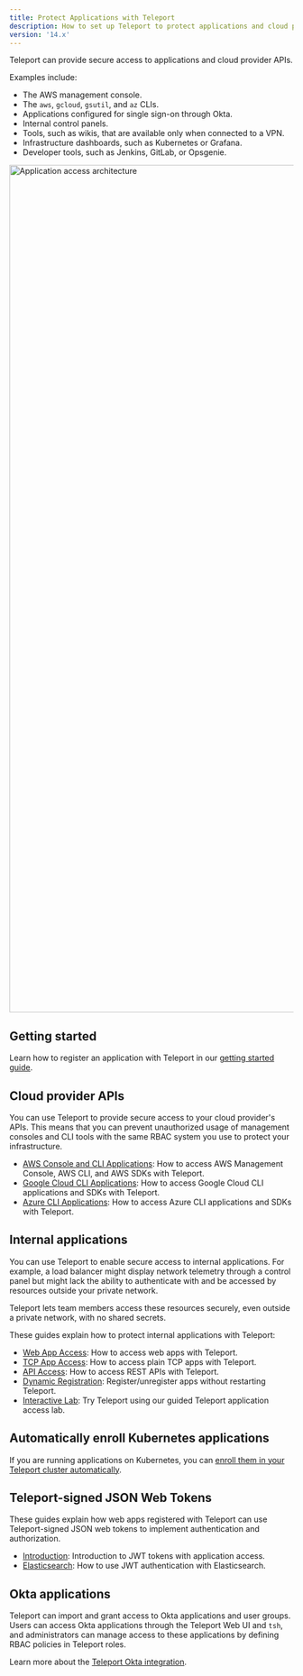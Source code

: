 ```yaml
---
title: Protect Applications with Teleport
description: How to set up Teleport to protect applications and cloud provider APIs
version: '14.x'
---
```


Teleport can provide secure access to applications and cloud provider APIs.

Examples include:

- The AWS management console.
- The `aws`, `gcloud`, `gsutil`, and `az` CLIs.
- Applications configured for single sign-on through Okta.
- Internal control panels.
- Tools, such as wikis, that are available only when connected to a VPN.
- Infrastructure dashboards, such as Kubernetes or Grafana.
- Developer tools, such as Jenkins, GitLab, or Opsgenie.

<img src="/assets/architecture-033074dd7e.png" alt="Application access architecture" width="2863" height="1504" />

## Getting started

Learn how to register an application with Teleport in our [getting started
guide](/docs/ver/14.x/application-access/getting-started).

## Cloud provider APIs

You can use Teleport to provide secure access to your cloud provider's APIs.
This means that you can prevent unauthorized usage of management consoles and
CLI tools with the same RBAC system you use to protect your infrastructure.

- [AWS Console and CLI Applications](/docs/ver/14.x/application-access/cloud-apis/aws-console): How to access
  AWS Management Console, AWS CLI, and AWS SDKs with Teleport.
- [Google Cloud CLI Applications](/docs/ver/14.x/application-access/cloud-apis/google-cloud): How to access
  Google Cloud CLI applications and SDKs with Teleport.
- [Azure CLI Applications](/docs/ver/14.x/application-access/cloud-apis/azure): How to access Azure CLI
  applications and SDKs with Teleport.

## Internal applications

You can use Teleport to enable secure access to internal applications. For
example, a load balancer might display network telemetry through a control panel
but might lack the ability to authenticate with and be accessed by resources
outside your private network.

Teleport lets team members access these resources securely, even outside a
private network, with no shared secrets.

These guides explain how to protect internal applications with Teleport:

- [Web App Access](/docs/ver/14.x/application-access/guides/connecting-apps): How to access web apps with Teleport.
- [TCP App Access](/docs/ver/14.x/application-access/guides/tcp): How to access plain TCP apps with Teleport.
- [API Access](/docs/ver/14.x/application-access/guides/api-access): How to access REST APIs with Teleport.
- [Dynamic Registration](/docs/ver/14.x/application-access/guides/dynamic-registration): Register/unregister apps without restarting Teleport.
- [Interactive Lab](https://goteleport.com/labs/): Try Teleport using our guided Teleport application access lab.

## Automatically enroll Kubernetes applications

If you are running applications on Kubernetes, you can [enroll them in your
Teleport cluster automatically](/docs/ver/14.x/application-access/enroll-kubernetes-applications).

## Teleport-signed JSON Web Tokens

These guides explain how web apps registered with Teleport can use
Teleport-signed JSON web tokens to implement authentication and authorization.

- [Introduction](/docs/ver/14.x/application-access/jwt/introduction): Introduction to JWT tokens with application access.
- [Elasticsearch](/docs/ver/14.x/application-access/jwt/elasticsearch): How to use JWT authentication with Elasticsearch.

## Okta applications

Teleport can import and grant access to Okta applications and user groups. Users
can access Okta applications through the Teleport Web UI and `tsh`, and
administrators can manage access to these applications by defining RBAC policies
in Teleport roles.

Learn more about the [Teleport Okta integration](/docs/ver/14.x/application-access/okta).
